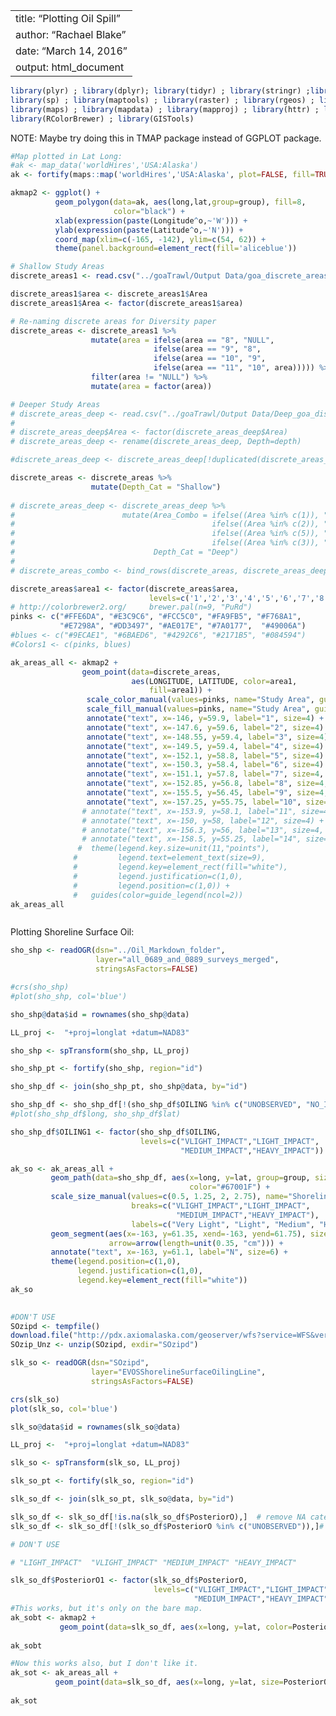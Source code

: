 
---
title: "Plotting Oil Spill"
author: "Rachael Blake"
date: "March 14, 2016"
output: html_document
---

```r
library(plyr) ; library(dplyr); library(tidyr) ; library(stringr) ;library(rgdal) ; 
library(sp) ; library(maptools) ; library(raster) ; library(rgeos) ; library(ggplot2) ; 
library(maps) ; library(mapdata) ; library(mapproj) ; library(httr) ; library(scales) ;
library(RColorBrewer) ; library(GISTools)

```

NOTE: Maybe try doing this in TMAP package instead of GGPLOT package.


```r
#Map plotted in Lat Long:
#ak <- map_data('worldHires','USA:Alaska')
ak <- fortify(maps::map('worldHires','USA:Alaska', plot=FALSE, fill=TRUE))

akmap2 <- ggplot() + 
          geom_polygon(data=ak, aes(long,lat,group=group), fill=8, 
                       color="black") +
          xlab(expression(paste(Longitude^o,~'W'))) +
          ylab(expression(paste(Latitude^o,~'N'))) +
          coord_map(xlim=c(-165, -142), ylim=c(54, 62)) +
          theme(panel.background=element_rect(fill='aliceblue')) 

```

```r
# Shallow Study Areas
discrete_areas1 <- read.csv("../goaTrawl/Output Data/goa_discrete_areas_for_comparison(50_to_150m).csv")

discrete_areas1$area <- discrete_areas1$Area
discrete_areas1$Area <- factor(discrete_areas1$area)

# Re-naming discrete areas for Diversity paper
discrete_areas <- discrete_areas1 %>%
                  mutate(area = ifelse(area == "8", "NULL", 
                                ifelse(area == "9", "8", 
                                ifelse(area == "10", "9", 
                                ifelse(area == "11", "10", area))))) %>%
                  filter(area != "NULL") %>%
                  mutate(area = factor(area))

```

```r
# Deeper Study Areas
# discrete_areas_deep <- read.csv("../goaTrawl/Output Data/Deep_goa_discrete_areas_for_comparison_150_to_300m.MH.csv")
# 
# discrete_areas_deep$Area <- factor(discrete_areas_deep$Area)
# discrete_areas_deep <- rename(discrete_areas_deep, Depth=depth)

#discrete_areas_deep <- discrete_areas_deep[!duplicated(discrete_areas_deep[1:6]),]

```

```r
discrete_areas <- discrete_areas %>%
                  mutate(Depth_Cat = "Shallow")
                                    
# discrete_areas_deep <- discrete_areas_deep %>%
#                        mutate(Area_Combo = ifelse((Area %in% c(1)), "10",
#                                            ifelse((Area %in% c(2)), "11",
#                                            ifelse((Area %in% c(5)), "12",
#                                            ifelse((Area %in% c(3)), "13", "14")))),
#                               Depth_Cat = "Deep")
# 
# discrete_areas_combo <- bind_rows(discrete_areas, discrete_areas_deep)


```

```r
discrete_areas$area1 <- factor(discrete_areas$area,
                               levels=c('1','2','3','4','5','6','7','8','9','10'))
# http://colorbrewer2.org/     brewer.pal(n=9, "PuRd")
pinks <- c("#FFE6DA", "#E3C9C6", "#FCC5C0", "#FA9FB5", "#F768A1",
           "#E7298A", "#DD3497", "#AE017E", "#7A0177",  "#49006A")     #E3C9C6   #FDE0DD
#blues <- c("#9ECAE1", "#6BAED6", "#4292C6", "#2171B5", "#084594")
#Colors1 <- c(pinks, blues)

ak_areas_all <- akmap2 +
                geom_point(data=discrete_areas, 
                           aes(LONGITUDE, LATITUDE, color=area1,
                               fill=area1)) + 
                 scale_color_manual(values=pinks, name="Study Area", guide=FALSE) +
                 scale_fill_manual(values=pinks, name="Study Area", guide=FALSE) +
                 annotate("text", x=-146, y=59.9, label="1", size=4) + 
                 annotate("text", x=-147.6, y=59.6, label="2", size=4) +
                 annotate("text", x=-148.55, y=59.4, label="3", size=4) +
                 annotate("text", x=-149.5, y=59.4, label="4", size=4) +
                 annotate("text", x=-152.1, y=58.8, label="5", size=4) +
                 annotate("text", x=-150.3, y=58.4, label="6", size=4) +
                 annotate("text", x=-151.1, y=57.8, label="7", size=4, color="white") +
                 annotate("text", x=-152.85, y=56.8, label="8", size=4, color="white") +
                 annotate("text", x=-155.5, y=56.45, label="9", size=4, color="white") +
                 annotate("text", x=-157.25, y=55.75, label="10", size=4, color="white") #+
                # annotate("text", x=-153.9, y=58.1, label="11", size=4) +
                # annotate("text", x=-150, y=58, label="12", size=4) +
                # annotate("text", x=-156.3, y=56, label="13", size=4, color="white") +
                # annotate("text", x=-158.5, y=55.25, label="14", size=4, color="white") 
               #  theme(legend.key.size=unit(11,"points"),
              #         legend.text=element_text(size=9),
              #         legend.key=element_rect(fill="white"),
              #         legend.justification=c(1,0), 
              #         legend.position=c(1,0)) +
              #   guides(color=guide_legend(ncol=2))
ak_areas_all



```



Plotting Shoreline Surface Oil:

```r

sho_shp <- readOGR(dsn="../Oil_Markdown_folder",
                   layer="all_0689_and_0889_surveys_merged",
                   stringsAsFactors=FALSE)

#crs(sho_shp)
#plot(sho_shp, col='blue')

sho_shp@data$id = rownames(sho_shp@data)

LL_proj <-  "+proj=longlat +datum=NAD83"

sho_shp <- spTransform(sho_shp, LL_proj)

sho_shp_pt <- fortify(sho_shp, region="id")

sho_shp_df <- join(sho_shp_pt, sho_shp@data, by="id")

sho_shp_df <- sho_shp_df[!(sho_shp_df$OILING %in% c("UNOBSERVED", "NO_IMPACT")),]# remove "UNOBSERVED" and "NO_IMPACT" categories
#plot(sho_shp_df$long, sho_shp_df$lat)

```


```r

sho_shp_df$OILING1 <- factor(sho_shp_df$OILING,
                             levels=c("VLIGHT_IMPACT","LIGHT_IMPACT",
                                      "MEDIUM_IMPACT","HEAVY_IMPACT"))

ak_so <- ak_areas_all + 
         geom_path(data=sho_shp_df, aes(x=long, y=lat, group=group, size=OILING1),
                                        color="#67001F") +
         scale_size_manual(values=c(0.5, 1.25, 2, 2.75), name="Shoreline Oiling",
                           breaks=c("VLIGHT_IMPACT","LIGHT_IMPACT",
                                     "MEDIUM_IMPACT","HEAVY_IMPACT"),
                           labels=c("Very Light", "Light", "Medium", "Heavy")) +
         geom_segment(aes(x=-163, y=61.35, xend=-163, yend=61.75), size=1.1,
                      arrow=arrow(length=unit(0.35, "cm"))) + 
         annotate("text", x=-163, y=61.1, label="N", size=6) +
         theme(legend.position=c(1,0),
               legend.justification=c(1,0),
               legend.key=element_rect(fill="white"))
ak_so           
          

```


```r
#DON'T USE
SOzipd <- tempfile()
download.file("http://pdx.axiomalaska.com/geoserver/wfs?service=WFS&version=1.0.0&request=GetFeature&outputFormat=SHAPE-ZIP&typeName=axiom:EVOSShorelineSurfaceOiling", SOzipd, mode="wb")
SOzip_Unz <- unzip(SOzipd, exdir="SOzipd")

slk_so <- readOGR(dsn="SOzipd",
                  layer="EVOSShorelineSurfaceOilingLine",
                  stringsAsFactors=FALSE)

crs(slk_so)
plot(slk_so, col='blue')

slk_so@data$id = rownames(slk_so@data)

LL_proj <-  "+proj=longlat +datum=NAD83"

slk_so <- spTransform(slk_so, LL_proj)

slk_so_pt <- fortify(slk_so, region="id")

slk_so_df <- join(slk_so_pt, slk_so@data, by="id")

slk_so_df <- slk_so_df[!is.na(slk_so_df$PosteriorO),]  # remove NA category
slk_so_df <- slk_so_df[!(slk_so_df$PosteriorO %in% c("UNOBSERVED")),]# remove "UNOBSERVED" category

```

```r
# DON'T USE

# "LIGHT_IMPACT"  "VLIGHT_IMPACT" "MEDIUM_IMPACT" "HEAVY_IMPACT" 

slk_so_df$PosteriorO1 <- factor(slk_so_df$PosteriorO,
                                levels=c("VLIGHT_IMPACT","LIGHT_IMPACT",
                                         "MEDIUM_IMPACT","HEAVY_IMPACT"))
#This works, but it's only on the bare map.
ak_sobt <- akmap2 + 
           geom_point(data=slk_so_df, aes(x=long, y=lat, color=PosteriorO1), size=1) 
            
ak_sobt     

#Now this works also, but I don't like it.
ak_sot <- ak_areas_all + 
          geom_point(data=slk_so_df, aes(x=long, y=lat, size=PosteriorO1)) 
            
ak_sot           

```














